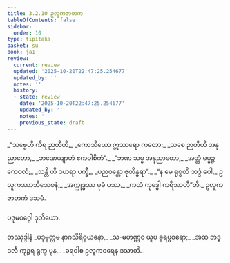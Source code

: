 ```yaml
---
title: 3.2.10 ဥလူကဇာတက
tableOfContents: false
sidebar:
  order: 10
type: tipitaka
basket: su
book: ja1
review:
  current: review
  updated: '2025-10-20T22:47:25.254677'
  updated_by: ''
  notes: ''
  history:
  - state: review
    date: '2025-10-20T22:47:25.254677'
    updated_by: ''
    notes: ''
    previous_state: draft
---
```



<DynamicBreadcrumb />


<ReviewStatus review={frontmatter.review} showDetails={true} />

<HypothesisAnnotation frontmatter={frontmatter} />

<Division number="58" book="ja1" e="ch" v="22" p="79">

<Paragraph number="748" type="verses" book="ja1">
_“သဗ္ဗေဟိ ကိရ ဉာတီဟိ,_  
_ကောသိယော ဣဿရော ကတော;_  
_သစေ ဉာတီဟိ အနုညာတော,_  
_ဘဏေယျာဟံ ဧကဝါစိကံ”._  

</Paragraph>

</Division>
<Division number="59" book="ja1" e="ch" v="22" p="79">

<Paragraph number="749" type="verses" book="ja1">
_“ဘဏ သမ္မ အနုညာတော,_  
_အတ္ထံ ဓမ္မဉ္စ ကေဝလံ;_  
_သန္တိ ဟိ ဒဟရာ ပက္ခီ,_  
_ပညဝန္တော ဇုတိန္ဓရာ”._  

</Paragraph>

</Division>
<Division number="60" book="ja1" e="ch" v="22" p="79">

<Paragraph number="750" type="verses" book="ja1">
_“န မေ ရုစ္စတိ ဘဒ္ဒံ ဝေါ,_  
ဥလူကဿာဘိသေစနံ;_  
_အက္ကုဒ္ဓဿ မုခံ ပဿ,_  
_ကထံ ကုဒ္ဓေါ ကရိဿတီ”တိ._  


</Paragraph>
</Division>

<Paragraph number="751" type="center" book="ja1">
ဥလူကဇာတကံ ဒသမံ.

  
ပဒုမဝဂ္ဂေါ ဒုတိယော.



</Paragraph>

<Paragraph number="752" type="center" book="ja1">
တဿုဒ္ဒါနံ


</Paragraph>

<Paragraph number="753" type="verses" book="ja1">
_ပဒုမုတ္တမ နာဂသိရိဝှယနော,_  
_သ-မဟဏ္ဏဝ ယူပ ခုရပ္ပဝရော;_  
_အထ ဘဒ္ဒလီ ကုဉ္ဇရ ရုက္ခ ပုန,_  
_ခရဝါစ ဥလူကဝရေန ဒသာတိ._
</Paragraph>